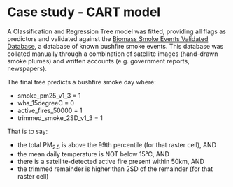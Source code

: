 # Case study - CART model {#flags-cart}

A Classification and Regression Tree model was fitted, providing all flags as predictors and validated against the [Biomass Smoke Events Validated Database](https://github.com/swish-climate-impact-assessment/biomass_smoke_events_db), a database of known bushfire smoke events. This database was collated manually through a combination of satellite images (hand-drawn smoke plumes) and written accounts (e.g. government reports, newspapers).

The final tree predicts a bushfire smoke day where:

- smoke_pm25_v1_3 = 1
- whs_15degreeC = 0
- active_fires_50000 = 1
- trimmed_smoke_2SD_v1_3 = 1

That is to say:

- the total PM~2.5~ is above the 99th percentile (for that raster cell), AND
- the mean daily temperature is NOT below 15°C, AND
- there is a satellite-detected active fire present within 50km, AND
- the trimmed remainder is higher than 2SD of the remainder (for that raster cell)

<!-- Further detail of model development and validation results can be found here **%TODO% Link to Kar's results** -->
